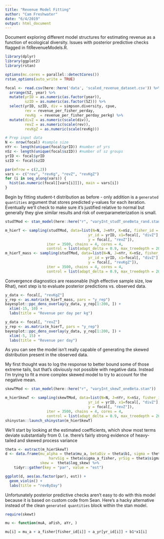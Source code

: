 ```yaml
---
title: "Revenue Model Fitting"
author: "Cam Freshwater"
date: "6/4/2019"
output: html_document
---
```


Document exploring different model structures for estimating revenue as a function of ecological diversity. Issues with posterior predictive checks flagged in fitRevenueModels.R.

```r
library(dplyr) 
library(ggplot2) 
library(rstan)

options(mc.cores = parallel::detectCores())
rstan_options(auto_write = TRUE)

focal <- read.csv(here::here('data', 'scaled_revenue_dataset.csv')) %>% 
  arrange(SZ, year) %>% 
  mutate(yrID = as.numeric(as.factor(year)),
         szID = as.numeric(as.factor(SZ))) %>% 
  select(yrID, szID, div = simpson.diversity, cpue, 
         rev = revenue_per_fisher_perday,
         revKg  = revenue_per_fisher_perday_perkg) %>% 
  mutate(divZ = as.numeric(scale(div)),
         revZ = as.numeric(scale(rev)),
         revKgZ = as.numeric(scale(revKg)))

# Prep input data 
N <- nrow(focal) #sample size
nYr <- length(unique(focal$yrID)) #number of yrs 
nSz <- length(unique(focal$szID)) #number of sz groups
yrID <- focal$yrID
szID <- focal$szID

par(mfrow = c(2,2))
vars <- c("rev", "revKg", "revZ", "revKgZ")
for (i in seq_along(vars)) {
  hist(as.numeric(focal[[vars[i]]]), main = vars[i])
}
```

Begin by fitting student-t distribution as before - only addition is a `generated quantities` argument that stores predicted y-values for each iteration. Eventually we'll check to make sure it's justified relative to normal but generally they give similar results and risk of overparameterization is small. 

```r
studTMod <- stan_model(here::here("r", "varyInt_studT_oneBeta_rand.stan"))

m_hierT <- sampling(studTMod, data=list(N=N, J=nYr, K=nSz, fisher_id = szID,
                                      yr_id = yrID, x1=focal[, "divZ"],
                                      y = focal[, "revZ"]),
                   iter = 3500, chains = 4, cores = 4,
                   control = list(adapt_delta = 0.9, max_treedepth = 20))
m_hierT_mass <- sampling(studTMod, data=list(N=N, J=nYr, K=nSz, fisher_id = szID,
                                      yr_id = yrID, x1=focal[, "divZ"],
                                      y = focal[, "revKgZ"]),
                   iter = 3500, chains = 4, cores = 4,
                   control = list(adapt_delta = 0.9, max_treedepth = 20))
```

Convergence diagnostics are reasonable (high effective sample size, low Rhat), next step is to evaluate posterior predictions vs. observed data.

```r
y_data <- focal[, "revKgZ"]
y_rep <- as.matrix(m_hierT_mass, pars = "y_rep")
bayesplot::ppc_dens_overlay(y_data, y_rep[1:200, ]) + 
  xlim(-15, 10) +
  labs(title = "Revenue per day per kg")

y_data <- focal[, "revZ"]
y_rep <- as.matrix(m_hierT, pars = "y_rep")
bayesplot::ppc_dens_overlay(y_data, y_rep[1:200, ]) + 
  xlim(-5, 15) +
  labs(title = "Revenue per day")
```

As you can see the model isn't really capable of generating the skewed distribution present in the observed data. 

My first thought was to log the response to better bound some of those extreme tails, but that's obviously not possible with negative data. Instead I'm trying to fit a more complex skewed model to try to account for the negative mean.

```r
skewTMod <- stan_model(here::here("r", "varyInt_skewT_oneBeta.stan"))

m_hierSkewT <- sampling(skewTMod, data=list(N=N, J=nYr, K=nSz, fisher_id = szID,
                                      yr_id = yrID, x1=focal[, "divZ"],
                                      y = focal[, "revZ"]),
                   iter = 3500, chains = 4, cores = 4,
                   control = list(adapt_delta = 0.9, max_treedepth = 20))
shinystan::launch_shinystan(m_hierSkewT)
```

We'll start by looking at the estimated coefficients, which show most terms deviate substantially from 0. I.e. there's fairly strong evidence of heavy-tailed and skewed process variance

```r
theta <- extract(m_hierSkewT)
d <- data.frame(mu_alpha = theta$mu_a, betaDiv = theta$b1, sigma = theta$sigma,
                    harvSig = theta$sigma_a_fisher, yrSig = theta$sigma_a_yr, 
                skew =  theta$log_skew) %>% 
    tidyr::gather(key = "par", value = "est")

ggplot(d, aes(as.factor(par), est)) +
  geom_violin() + 
  labs(title = "revByDay")
```

Unfortunately posterior predictive checks aren't easy to do with this model because it is based on custom code from Sean. Here's a hacky alternative instead of the clean `generated quantities` block within the stan model.

```r
require(skewt)

mu <- function(muA, aFish, aYr, )

mu[i] = mu_a + a_fisher[fisher_id[i]] + a_yr[yr_id[i]] + b1*x1[i]
```